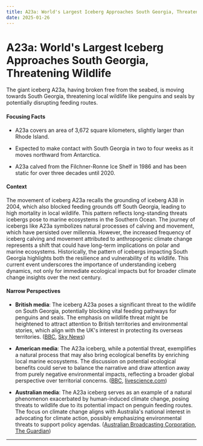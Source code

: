 ```yaml
---
title: A23a: World's Largest Iceberg Approaches South Georgia, Threatening Wildlife
date: 2025-01-26
---
```


# A23a: World's Largest Iceberg Approaches South Georgia, Threatening Wildlife

The giant iceberg A23a, having broken free from the seabed, is moving towards South Georgia, threatening local wildlife like penguins and seals by potentially disrupting feeding routes.

#### Focusing Facts

- A23a covers an area of 3,672 square kilometers, slightly larger than Rhode Island.

- Expected to make contact with South Georgia in two to four weeks as it moves northward from Antarctica.

- A23a calved from the Filchner-Ronne Ice Shelf in 1986 and has been static for over three decades until 2020.

#### Context

The movement of iceberg A23a recalls the grounding of iceberg A38 in 2004, which also blocked feeding grounds off South Georgia, leading to high mortality in local wildlife. This pattern reflects long-standing threats icebergs pose to marine ecosystems in the Southern Ocean. The journey of icebergs like A23a symbolizes natural processes of calving and movement, which have persisted over millennia. However, the increased frequency of iceberg calving and movement attributed to anthropogenic climate change represents a shift that could have long-term implications on polar and marine ecosystems. Historically, the pattern of icebergs impacting South Georgia highlights both the resilience and vulnerability of its wildlife. This current event underscores the importance of understanding iceberg dynamics, not only for immediate ecological impacts but for broader climate change insights over the next century.

#### Narrow Perspectives

- **British media**: The iceberg A23a poses a significant threat to the wildlife on South Georgia, potentially blocking vital feeding pathways for penguins and seals. The emphasis on wildlife threat might be heightened to attract attention to British territories and environmental stories, which align with the UK's interest in protecting its overseas territories. ([BBC](https://www.bbc.com/news/articles/cd64vvg4z6go), [Sky News](https://news.sky.com/story/worlds-largest-iceberg-on-crash-course-with-island-putting-millions-of-penguins-in-danger-13295397))

- **American media**: The A23a iceberg, while a potential threat, exemplifies a natural process that may also bring ecological benefits by enriching local marine ecosystems. The discussion on potential ecological benefits could serve to balance the narrative and draw attention away from purely negative environmental impacts, reflecting a broader global perspective over territorial concerns. ([BBC](https://www.bbc.com/newsround/articles/cwyw7q17q47o), [livescience.com](https://www.livescience.com/planet-earth/antarctica/queen-of-icebergs-a23a-is-barreling-toward-a-remote-south-atlantic-island-millions-of-animals-could-be-at-risk))

- **Australian media**: The A23a iceberg serves as an example of a natural phenomenon exacerbated by human-induced climate change, posing threats to wildlife due to its potential impact on penguin feeding routes. The focus on climate change aligns with Australia's national interest in advocating for climate action, possibly emphasizing environmental threats to support policy agendas. ([Australian Broadcasting Corporation](https://www.abc.net.au/news/2025-01-24/a23a-iceberg-drifting-towards-south-georgia-island/104855748), [The Guardian](https://www.theguardian.com/world/2025/jan/24/iceberg-threatens-remote-island-penguins-seals))

---
